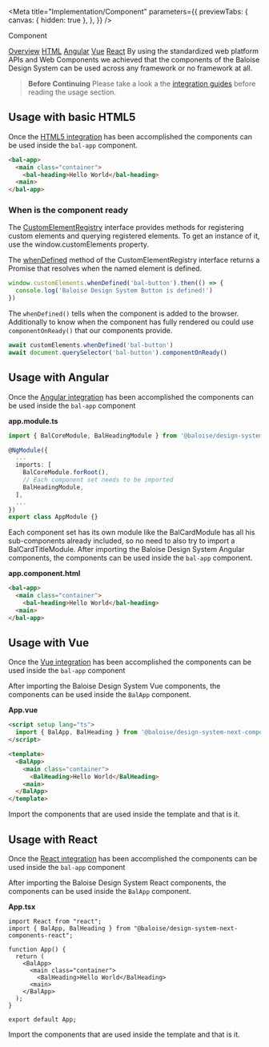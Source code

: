 
<Meta
  title="Implementation/Component"
  parameters={{
    previewTabs: {
      canvas: { hidden: true },
    },
  }}
/>

<bal-doc-banner id="overview" subtitle="Implementation">Component</bal-doc-banner>

<bal-doc-tabs>
  <a href="#overview">Overview</a>
  <a href="#usage-with-basic-html5">HTML</a>
  <a href="#usage-with-angular">Angular</a>
  <a href="#usage-with-vue">Vue</a>
  <a href="#usage-with-react">React</a>
</bal-doc-tabs>

<bal-doc-lead>
  By using the standardized web platform APIs and Web Components we achieved that the components of the Baloise Design
  System can be used across any framework or no framework at all.
</bal-doc-lead>

> **Before Continuing** Please take a look a the [integration guides](?path=/docs/getting-started-overview--page#integration) before reading the usage section.

## Usage with basic HTML5

Once the [HTML5 integration](?path=/docs/getting-started-html5-installation--page) has been accomplished the components can be used inside the `bal-app` component.

```html
<bal-app>
  <main class="container">
    <bal-heading>Hello World</bal-heading>
  <main>
</bal-app>
```

### When is the component ready

The [CustomElementRegistry](https://developer.mozilla.org/en-US/docs/Web/API/CustomElementRegistry) interface provides methods for registering custom elements and
querying registered elements. To get an instance of it, use the window.customElements property.

The [whenDefined](https://developer.mozilla.org/en-US/docs/Web/API/CustomElementRegistry/whenDefined) method of the CustomElementRegistry interface returns a Promise that
resolves when the named element is defined.

```js
window.customElements.whenDefined('bal-button').then(() => {
  console.log('Baloise Design System Button is defined!')
})
```

The `whenDefined()` tells when the component is added to the browser.
Additionally to know when the component has fully rendered ou could use `componentOnReady()` that our components provide.

```js
await customElements.whenDefined('bal-button')
await document.querySelector('bal-button').componentOnReady()
```

## Usage with Angular

Once the [Angular integration](?path=/docs/getting-started-angular-installation--page) has been accomplished the components can be used inside the `bal-app` component

**app.module.ts**

```typescript
import { BalCoreModule, BalHeadingModule } from '@baloise/design-system-next-components-angular';

@NgModule({
  ...
  imports: [
    BalCoreModule.forRoot(),
    // Each component set needs to be imported
    BalHeadingModule,
  ],
  ...
})
export class AppModule {}
```

Each component set has its own module like the BalCardModule has all his sub-components already included, so no need to also try to import a BalCardTitleModule.
After importing the Baloise Design System Angular components, the components can be used inside the `bal-app` component.

**app.component.html**

```html
<bal-app>
  <main class="container">
    <bal-heading>Hello World</bal-heading>
  <main>
</bal-app>
```

## Usage with Vue

Once the [Vue integration](?path=/docs/getting-started-vue-installation--page) has been accomplished the components can be used inside the `bal-app` component

After importing the Baloise Design System Vue components, the components can be used inside the `BalApp` component.

**App.vue**

```html
<script setup lang="ts">
  import { BalApp, BalHeading } from '@baloise/design-system-next-components-vue'
</script>

<template>
  <BalApp>
    <main class="container">
      <BalHeading>Hello World</BalHeading>
    <main>
  </BalApp>
</template>
```

Import the components that are used inside the template and that is it.

## Usage with React

Once the [React integration](?path=/docs/getting-started-react-installation--page) has been accomplished the components can be used inside the `bal-app` component

After importing the Baloise Design System React components, the components can be used inside the `BalApp` component.

**App.tsx**

```tsx
import React from "react";
import { BalApp, BalHeading } from "@baloise/design-system-next-components-react";

function App() {
  return (
    <BalApp>
      <main class="container">
        <BalHeading>Hello World</BalHeading>
      <main>
    </BalApp>
  );
}

export default App;
```

Import the components that are used inside the template and that is it.

<bal-doc-github link="/stories/implementation/01-components.stories.mdx"></bal-doc-github>
